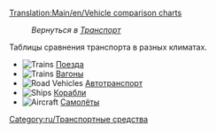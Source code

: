 [[Translation:Main/en/Vehicle comparison charts]]
:''Вернуться в [[Main/ru/Транспорт|Транспорт]]''

Таблицы сравнения транспорта в разных климатах.

*[[File:en/Manual html m16a497ce.png|Trains]] [[Main/ru/Сравнение поездов|Поезда]]
*[[File:en/Manual html m16a497ce.png|Trains]] [[Main/ru/Сравнение вагонов|Вагоны]]
*[[File:en/Manual html m3518e48c.png|Road Vehicles]] [[Main/ru/Сравнение дорожного транспорта|Автотранспорт]]
*[[File:en/Manual html 53123a33.png|Ships]] [[Main/ru/Сравнение кораблей|Корабли]]
*[[File:en/Manual html 442702e6.png|Aircraft]] [[Main/ru/Сравнение самолетов|Самолёты]]

[[Category:ru/Транспортные средства]]